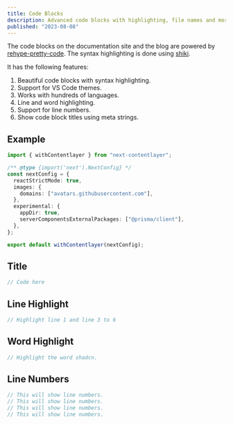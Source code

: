 ```yaml
---
title: Code Blocks
description: Advanced code blocks with highlighting, file names and more.
published: "2023-08-08"
---
```


The code blocks on the documentation site and the blog are powered by [rehype-pretty-code](https://github.com/atomiks/rehype-pretty-code). The syntax highlighting is done using [shiki](https://github.com/shikijs/shiki).

It has the following features:

1. Beautiful code blocks with syntax highlighting.
2. Support for VS Code themes.
3. Works with hundreds of languages.
4. Line and word highlighting.
5. Support for line numbers.
6. Show code block titles using meta strings.

## Example

```ts showLineNumbers title="next.config.js" {3} /appDir: true/
import { withContentlayer } from "next-contentlayer";

/** @type {import('next').NextConfig} */
const nextConfig = {
  reactStrictMode: true,
  images: {
    domains: ["avatars.githubusercontent.com"],
  },
  experimental: {
    appDir: true,
    serverComponentsExternalPackages: ["@prisma/client"],
  },
};

export default withContentlayer(nextConfig);
```

## Title

```ts title="path/to/file.ts"
// Code here
```

## Line Highlight

```ts {1,3-6}
// Highlight line 1 and line 3 to 6
```

## Word Highlight

```ts /shadcn/
// Highlight the word shadcn.
```

## Line Numbers

```ts showLineNumbers
// This will show line numbers.
// This will show line numbers.
// This will show line numbers.
// This will show line numbers.
```
